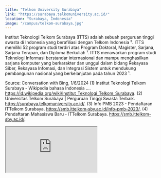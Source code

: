```yaml
---
title: "Telkom University Surabaya"
link: "https://surabaya.telkomuniversity.ac.id/"
location: "Surabaya, Indonesia"
image: "/campus/telkom-surabaya.jpg"
---
```


Institut Teknologi Telkom Surabaya (ITTS) adalah sebuah perguruan tinggi swasta di Indonesia yang berafiliasi dengan Telkom Indonesia ². ITTS memiliki 52 program studi terdiri atas Program Doktoral, Magister, Sarjana, Sarjana Terapan, dan Diploma Berkuliah ¹. ITTS menawarkan program studi Teknologi Informasi berstandar internasional dan mampu menghasilkan sarjana komputer yang berkarakter dan unggul dalam bidang Rekayasa Siber, Rekayasa Infomasi, dan Integrasi Sistem untuk mendukung pembangunan nasional yang berkelanjutan pada tahun 2023 ¹. 


Source: Conversation with Bing, 1/6/2024
(1) Institut Teknologi Telkom Surabaya - Wikipedia bahasa Indonesia .... https://id.wikipedia.org/wiki/Institut_Teknologi_Telkom_Surabaya.
(2) Universitas Telkom Surabaya | Perguruan Tinggi Swasta Terbaik. https://surabaya.telkomuniversity.ac.id/.
(3) Info PMB 2023 - Pendaftaran ITTelkom Surabaya. https://smb.ittelkom-sby.ac.id/info-pmb-2023/.
(4) Pendaftaran Mahasiswa Baru - ITTelkom Surabaya. https://smb.ittelkom-sby.ac.id/.

<iframe src="https://www.google.com/maps/embed?pb=!1m18!1m12!1m3!1d3957.3856394648938!2d112.72608527507221!3d-7.31050077187717!2m3!1f0!2f0!3f0!3m2!1i1024!2i768!4f13.1!3m3!1m2!1s0x2dd7fbd1cb925a1d%3A0x1dbecb0b2e9b059f!2sInstitut%20Teknologi%20Telkom%20Surabaya!5e0!3m2!1sid!2sid!4v1704529040520!5m2!1sid!2sid" className="w-full h-96 mb-32" loading="lazy" referrerpolicy="no-referrer-when-downgrade"></iframe>